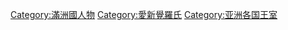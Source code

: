 [[Category:滿洲國人物|Category:滿洲國人物]]
[[Category:愛新覺羅氏|Category:愛新覺羅氏]]
[[Category:亚洲各国王室|Category:亚洲各国王室]]